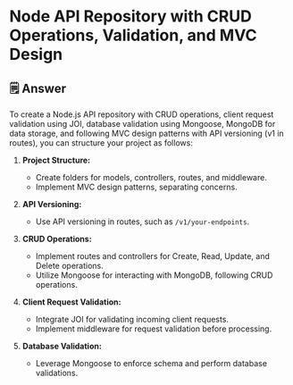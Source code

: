 # Node API Repository with CRUD Operations, Validation, and MVC Design

## 🗒️ Answer

To create a Node.js API repository with CRUD operations, client request validation using JOI, database validation using Mongoose, MongoDB for data storage, and following MVC design patterns with API versioning (v1 in routes), you can structure your project as follows:

1. **Project Structure:**
   - Create folders for models, controllers, routes, and middleware.
   - Implement MVC design patterns, separating concerns.

2. **API Versioning:**
   - Use API versioning in routes, such as `/v1/your-endpoints`.

3. **CRUD Operations:**
   - Implement routes and controllers for Create, Read, Update, and Delete operations.
   - Utilize Mongoose for interacting with MongoDB, following CRUD operations.

4. **Client Request Validation:**
   - Integrate JOI for validating incoming client requests.
   - Implement middleware for request validation before processing.

5. **Database Validation:**
   - Leverage Mongoose to enforce schema and perform database validations.

